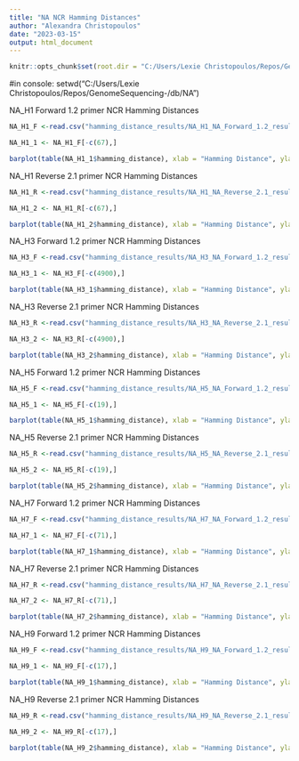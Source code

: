 ```yaml
---
title: "NA NCR Hamming Distances"
author: "Alexandra Christopoulos"
date: "2023-03-15"
output: html_document
---
```


```r
knitr::opts_chunk$set(root.dir = "C:/Users/Lexie Christopoulos/Repos/GenomeSequencing-/db/", echo = TRUE)
```

#in console: setwd("C:/Users/Lexie Christopoulos/Repos/GenomeSequencing-/db/NA")

NA_H1 Forward 1.2 primer NCR Hamming Distances 
```r
NA_H1_F <-read.csv("hamming_distance_results/NA_H1_NA_Forward_1.2_results_NCR.csv")

NA_H1_1 <- NA_H1_F[-c(67),]

barplot(table(NA_H1_1$hamming_distance), xlab = "Hamming Distance", ylab = "Number of Sequences", ylim = c(0,80))
```

NA_H1 Reverse 2.1 primer NCR Hamming Distances 
```r
NA_H1_R <-read.csv("hamming_distance_results/NA_H1_NA_Reverse_2.1_results_NCR.csv")

NA_H1_2 <- NA_H1_R[-c(67),]

barplot(table(NA_H1_2$hamming_distance), xlab = "Hamming Distance", ylab = "Number of Sequences", ylim = c(0,80))
```

NA_H3 Forward 1.2 primer NCR Hamming Distances 
```r
NA_H3_F <-read.csv("hamming_distance_results/NA_H3_NA_Forward_1.2_results_NCR.csv")

NA_H3_1 <- NA_H3_F[-c(4900),]

barplot(table(NA_H3_1$hamming_distance), xlab = "Hamming Distance", ylab = "Number of Sequences", ylim = c(0,5000))
```

NA_H3 Reverse 2.1 primer NCR Hamming Distances 
```r
NA_H3_R <-read.csv("hamming_distance_results/NA_H3_NA_Reverse_2.1_results_NCR.csv")

NA_H3_2 <- NA_H3_R[-c(4900),]

barplot(table(NA_H3_2$hamming_distance), xlab = "Hamming Distance", ylab = "Number of Sequences", ylim = c(0,5000))

```

NA_H5 Forward 1.2 primer NCR Hamming Distances 
```r
NA_H5_F <-read.csv("hamming_distance_results/NA_H5_NA_Forward_1.2_results_NCR.csv")

NA_H5_1 <- NA_H5_F[-c(19),]

barplot(table(NA_H5_1$hamming_distance), xlab = "Hamming Distance", ylab = "Number of Sequences", ylim = c(0,15))

```

NA_H5 Reverse 2.1 primer NCR Hamming Distances 
```r
NA_H5_R <-read.csv("hamming_distance_results/NA_H5_NA_Reverse_2.1_results.csv")

NA_H5_2 <- NA_H5_R[-c(19),]

barplot(table(NA_H5_2$hamming_distance), xlab = "Hamming Distance", ylab = "Number of Sequences", ylim = c(0,15))
```

NA_H7 Forward 1.2 primer NCR Hamming Distances 
```r
NA_H7_F <-read.csv("hamming_distance_results/NA_H7_NA_Forward_1.2_results_NCR.csv")

NA_H7_1 <- NA_H7_F[-c(71),]

barplot(table(NA_H7_1$hamming_distance), xlab = "Hamming Distance", ylab = "Number of Sequences", ylim = c(0,75))
```

NA_H7 Reverse 2.1 primer NCR Hamming Distances 
```r
NA_H7_R <-read.csv("hamming_distance_results/NA_H7_NA_Reverse_2.1_results_NCR.csv")

NA_H7_2 <- NA_H7_R[-c(71),]

barplot(table(NA_H7_2$hamming_distance), xlab = "Hamming Distance", ylab = "Number of Sequences", ylim = c(0,75))
```

NA_H9 Forward 1.2 primer NCR Hamming Distances 
```r
NA_H9_F <-read.csv("hamming_distance_results/NA_H9_NA_Forward_1.2_results_NCR.csv")

NA_H9_1 <- NA_H9_F[-c(17),]

barplot(table(NA_H9_1$hamming_distance), xlab = "Hamming Distance", ylab = "Number of Sequences", ylim = c(0,20))
```

NA_H9 Reverse 2.1 primer NCR Hamming Distances 
```r
NA_H9_R <-read.csv("hamming_distance_results/NA_H9_NA_Reverse_2.1_results_NCR.csv")

NA_H9_2 <- NA_H9_R[-c(17),]

barplot(table(NA_H9_2$hamming_distance), xlab = "Hamming Distance", ylab = "Number of Sequences", ylim = c(0,15))
```

